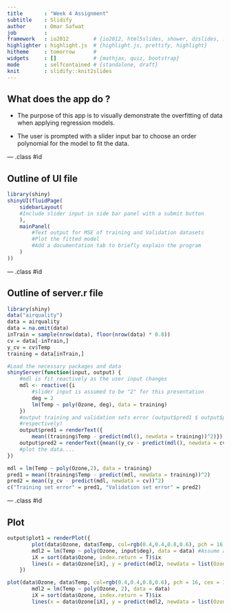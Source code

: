 ---
title       : "Week 4 Assignment"
subtitle    : Slidify
author      : Omar Safwat
job         : 
framework   : io2012        # {io2012, html5slides, shower, dzslides, ...}
highlighter : highlight.js  # {highlight.js, prettify, highlight}
hitheme     : tomorrow      # 
widgets     : []            # {mathjax, quiz, bootstrap}
mode        : selfcontained # {standalone, draft}
knit        : slidify::knit2slides
--- 

## What does the app do ?

- The purpose of this app is to visually demonstrate the overfitting of data when applying regression models. 

- The user is prompted with a slider input bar to choose an order polynomial for the model to 
fit the data.

--- .class #id

## Outline of UI file

```{r, eval=FALSE, message=FALSE}
library(shiny)
shinyUI(fluidPage(
    sidebarLayout(
    #Include slider input in side bar panel with a submit button
    ),
    mainPanel(
        #Text output for MSE of training and Validation datasets
        #Plot the fitted model
        #Add a documentation tab to briefly explain the program
    )
))
```

--- .class #id

## Outline of server.r file

```{r echo=FALSE}
library(shiny)
data("airquality")
data = airquality
data = na.omit(data)
inTrain = sample(nrow(data), floor(nrow(data) * 0.8))
cv = data[-inTrain,]
y_cv = cv$Temp
training = data[inTrain,]
```

```{r eval=FALSE}
#Load the necessary packages and data 
shinyServer(function(input, output) {
    #mdl is fit reactively as the user input changes
    mdl <- reactive({i
        #slider input is assumed to be "2" for this presentation
        deg = 2
        lm(Temp ~ poly(Ozone, deg), data = training)
    })
    #output training and validation sets error (output$pred1 $ output$pred2, 
    #respectively)
    output$pred1 = renderText({
        mean((training$Temp - predict(mdl(), newdata = training))^2)})
    output$pred2 = renderText({mean((y_cv - predict(mdl(), newdata = cv))^2)})
    #plot the data....
})
```
```{r echo=FALSE, comments = ""}
mdl = lm(Temp ~ poly(Ozone,2), data = training)
pred1 = mean((training$Temp - predict(mdl, newdata = training))^2)
pred2 = mean((y_cv - predict(mdl, newdata = cv))^2)
c("Training set error" = pred1, "Validation set error" = pred2)
```

--- .class #id

## Plot

```{r eval=FALSE}
output$plot1 = renderPlot({
        plot(data$Ozone, data$Temp, col=rgb(0.4,0.4,0.8,0.6), pch = 16, cex = 1.3, xlab = "Ozone", ylab = "Temp")
        mdl2 = lm(Temp ~ poly(Ozone, input$deg), data = data) #Assume a user input of 2
        iX = sort(data$Ozone, index.return = T)$ix
        lines(x = data$Ozone[iX], y = predict(mdl2, newdata = list(Ozone = data$Ozone[iX])), col = 2, lwd = 2)
    })
```

```{r echo=FALSE, fig.width=5, fig.height=5, fig.align= "center"}
plot(data$Ozone, data$Temp, col=rgb(0.4,0.4,0.8,0.6), pch = 16, cex = 1.3, xlab = "Ozone", ylab = "Temp")
        mdl2 = lm(Temp ~ poly(Ozone, 2), data = data)
        iX = sort(data$Ozone, index.return = T)$ix
        lines(x = data$Ozone[iX], y = predict(mdl2, newdata = list(Ozone = data$Ozone[iX])), col = 2, lwd = 2)
```
